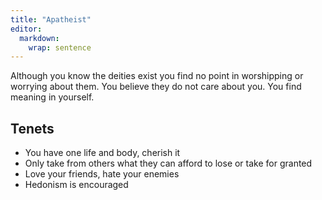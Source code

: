 ```yaml
---
title: "Apatheist"
editor: 
  markdown: 
    wrap: sentence
---
```


Although you know the deities exist you find no point in worshipping or worrying about them. You believe they do not care about you. You find meaning in yourself.

## Tenets

- You have one life and body, cherish it
- Only take from others what they can afford to lose or take for granted
- Love your friends, hate your enemies
- Hedonism is encouraged